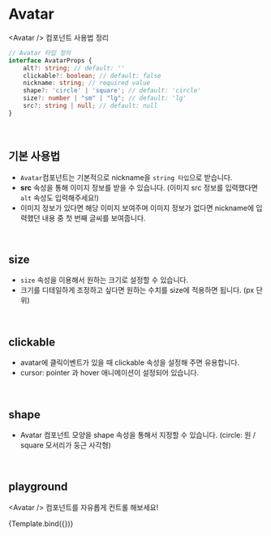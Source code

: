 
<Meta title="components/Avatar" component={Avatar} />


# Avatar

&lt;Avatar /&gt; 컴포넌트 사용법 정리

```ts
// Avatar 타입 정의
interface AvatarProps {
	alt?: string; // default: ''
	clickable?: boolean; // default: false
	nickname: string; // required value
	shape?: 'circle' | 'square'; // default: 'circle'
	size?: number | "sm" | "lg"; // default: 'lg'
	src?: string | null; // default: null
}
```
<br />

## 기본 사용법

- `Avatar`컴포넌트는 기본적으로 nickname을 `string 타입`으로 받습니다.
- **src** 속성을 통해 이미지 정보를 받을 수 있습니다. (이미지 src 정보를 입력했다면 `alt` 속성도 입력해주세요!)
- 이미지 정보가 있다면 해당 이미지 보여주며 이미지 정보가 없다면 nickname에 입력했던 내용 중 첫 번째 글씨를 보여줍니다.

<Canvas>
	<Story name="basic">
		<Avatar nickname="여찬규" />
		<Avatar src="https://avatars.githubusercontent.com/u/80776262?v=4" alt="profile" nickname="여찬규" />
	</Story>
</Canvas>

<br />

## size

- `size` 속성을 이용해서 원하는 크기로 설정할 수 있습니다.
- 크기를 디테일하게 조정하고 싶다면 원하는 수치를 size에 적용하면 됩니다. (px 단위)

<Canvas>
	<Story name="size">
		<Avatar size={20} src="https://avatars.githubusercontent.com/u/88377392?v=4" alt="profile" nickname="김요셉" />
		<Avatar size="sm" src="https://avatars.githubusercontent.com/u/88377392?v=4" alt="profile" nickname="김요셉" />
		<Avatar size="lg" src="https://avatars.githubusercontent.com/u/88377392?v=4" alt="profile" nickname="김요셉" />
		<Avatar size={60} src="https://avatars.githubusercontent.com/u/88377392?v=4" alt="profile" nickname="김요셉" />
	</Story>
</Canvas>

<br />

## clickable

- avatar에 클릭이벤트가 있을 때 clickable 속성을 설정해 주면 유용합니다.
- cursor: pointer 과 hover 애니메이션이 설정되어 있습니다.

<Canvas>
	<Story name="clickable">
		<Avatar clickable size={20} src="https://avatars.githubusercontent.com/u/88377392?v=4" alt="profile" nickname="김요셉" />
		<Avatar clickable size="sm" src="https://avatars.githubusercontent.com/u/88377392?v=4" alt="profile" nickname="김요셉" />
		<Avatar clickable size="lg" src="https://avatars.githubusercontent.com/u/88377392?v=4" alt="profile" nickname="김요셉" />
		<Avatar clickable size={60} src="https://avatars.githubusercontent.com/u/88377392?v=4" alt="profile" nickname="김요셉" />
	</Story>
</Canvas>

<br />

## shape

- Avatar 컴포넌트 모양을 shape 속성을 통해서 지정할 수 있습니다. (circle: 원 / square 모서리가 둥근 사각형)

<Canvas>
	<Story name="shape">
		<Avatar shape='circle' src="https://avatars.githubusercontent.com/u/88377392?v=4" alt="profile" nickname="김요셉" />
		<Avatar shape='square' src="https://avatars.githubusercontent.com/u/88377392?v=4" alt="profile" nickname="김요셉" />
		<Avatar shape='square' nickname="김요셉" />
	</Story>
</Canvas>

<br />

## playground

&lt;Avatar /&gt; 컴포넌트를 자유롭게 컨트롤 해보세요!

<Canvas>
	<Story
		name="playground"
		argTypes={{
			className: {
				table: {
					disable: true
				}
			},
			style: {
				table: {
					disable: true
				}
			}
		}}
	>
		{Template.bind({})}
	</Story>
</Canvas>

<ArgsTable story="playground" />
